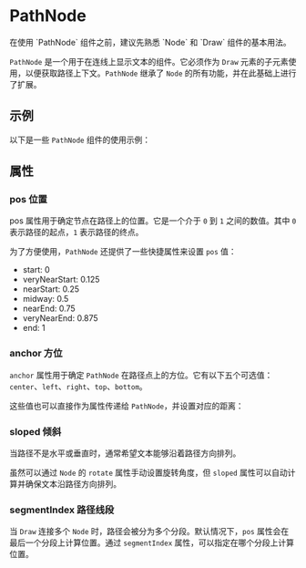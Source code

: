 # PathNode

<Alert type="info" title="前置知识">
  在使用 `PathNode` 组件之前，建议先熟悉 `Node` 和 `Draw` 组件的基本用法。
</Alert>

`PathNode` 是一个用于在连线上显示文本的组件。它必须作为 `Draw` 元素的子元素使用，以便获取路径上下文。`PathNode` 继承了 `Node` 的所有功能，并在此基础上进行了扩展。

## 示例

以下是一些 `PathNode` 组件的使用示例：

<CodeSpace lang="tsx" showCode>
  <TikZ width="250" height="50">
    <Node name="node1" position={[30, 30]} children="Node" />
    <Node name="node2" position={[200, 30]} children="Node" />
    <Draw way={['node1', 'node2']} endArrow="Stealth">
      <PathNode midway above children="PathNode" color="gray" size="small" />
    </Draw>
  </TikZ>
</CodeSpace>

## 属性

### pos 位置

pos 属性用于确定节点在路径上的位置。它是一个介于 `0` 到 `1` 之间的数值。其中 `0` 表示路径的起点，`1` 表示路径的终点。

<CodeSpace lang="tsx" showCode>
  <TikZ width="250" height="50">
    <Draw way={[[30, 30], [200, 30]]}>
      <PathNode pos={0} r="100%" fill="currentColor"/>
      <PathNode pos={0} above="0.5em" children="pos:0" color="gray" size="small" />
      <PathNode pos={1} r="100%" fill="currentColor"/>
      <PathNode pos={1} above="0.5em" children="pos:1" color="gray" size="small" />
    </Draw>
  </TikZ>
</CodeSpace>

为了方便使用，`PathNode` 还提供了一些快捷属性来设置 `pos` 值：
- start: 0
- veryNearStart: 0.125
- nearStart: 0.25
- midway: 0.5
- nearEnd: 0.75
- veryNearEnd: 0.875
- end: 1

<CodeSpace lang="tsx">
  <TikZ width="400" height="50">
    <Draw way={[[30, 30], [370, 30]]}>
      <PathNode start above color="gray" size="small" children="start" />
      <PathNode start r="100%" fill="currentColor"/>
      <PathNode veryNearStart below color="gray" size="small" children="veryNearStart" />
      <PathNode veryNearStart r="100%" fill="currentColor"/>
      <PathNode nearStart above color="gray" size="small" children="nearStart" />
      <PathNode nearStart r="100%" fill="currentColor"/>
      <PathNode midway below color="gray" size="small" children="midway" />
      <PathNode midway r="100%" fill="currentColor"/>
      <PathNode nearEnd above color="gray" size="small" children="nearEnd" />
      <PathNode nearEnd r="100%" fill="currentColor"/>
      <PathNode veryNearEnd below color="gray" size="small" children="veryNearEnd" />
      <PathNode veryNearEnd r="100%" fill="currentColor"/>
      <PathNode end above color="gray" size="small" children="end" />
      <PathNode end r="100%" fill="currentColor"/>
    </Draw>
  </TikZ>
</CodeSpace>

### anchor 方位

`anchor` 属性用于确定 `PathNode` 在路径点上的方位。它有以下五个可选值：`center`、`left`、`right`、`top`、`bottom`。

这些值也可以直接作为属性传递给 `PathNode`，并设置对应的距离：

<CodeSpace lang="tsx" showCode>
  <TikZ width="200" height="60">
    <Draw way={[[30, 30], [170, 30]]}>
      <PathNode midway r="100%" fill="currentColor"/>
      <PathNode midway above="1em" size="footnote" children="above"/>
      <PathNode midway below="1em" size="footnote" children="below"/>
      <PathNode midway left="1em" size="footnote" children="left"/>
      <PathNode midway right="1em" size="footnote" children="right"/>
    </Draw>
  </TikZ>
</CodeSpace>

### sloped 倾斜

当路径不是水平或垂直时，通常希望文本能够沿着路径方向排列。

<CodeSpace lang="tsx" showCode>
  <TikZ width="250" height="120">
    <Node name="node1" position={[30, 30]} children="Node" />
    <Node name="node2" position={[200, 100]} children="Node" />
    <Draw way={['node1', 'node2']} endArrow="Stealth">
      <PathNode midway above size="footnote" children="文本"/>
      <PathNode midway below rotate="30" size="footnote" children="文本"/>
    </Draw>
  </TikZ>
</CodeSpace>

虽然可以通过 `Node` 的 `rotate` 属性手动设置旋转角度，但 `sloped` 属性可以自动计算并确保文本沿路径方向排列。

<CodeSpace lang="tsx" showCode>
  <TikZ width="250" height="120">
    <Node name="node1" position={[30, 30]} children="Node" />
    <Node name="node2" position={[200, 100]} children="Node" />
    <Draw way={['node1', 'node2']} offset={[0,0]} endArrow="Stealth">
      <PathNode sloped midway above size="footnote" children="文本"/>
    </Draw>
    <Draw way={['node2', 'node1']} offset={[-20,0]} endArrow="Stealth">
      <PathNode sloped midway below size="footnote" children="文本"/>
    </Draw>
  </TikZ>
</CodeSpace>

### segmentIndex 路径线段

当 `Draw` 连接多个 `Node` 时，路径会被分为多个分段。默认情况下，`pos` 属性会在最后一个分段上计算位置。通过 `segmentIndex` 属性，可以指定在哪个分段上计算位置。

<CodeSpace lang="tsx" showCode>
  <TikZ width="250" height="120">
    <Node name="node1" position={[30, 30]} children="Node" />
    <Node name="node2" position={[200, 30]} children="Node" />
    <Node name="node3" position={[200, 100]} children="Node" />
    <Draw way={['node1', 'node2', 'node3']}>
      <PathNode midway r="100%" fill="currentColor"/>
      <PathNode midway right="1em" size="footnote" children="默认"/>
      <PathNode midway segmentIndex={0} r="100%" fill="currentColor"/>
      <PathNode midway above="1em" segmentIndex={0} size="footnote" children="指定分段"/>
    </Draw>
  </TikZ>
</CodeSpace>
